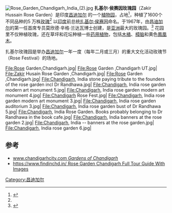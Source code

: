 {{Infobox park
|name = 扎基尔·侯赛因玫瑰园
|photo = File:Rose Garden ,Chandigarh,India.jpg|
|type = 公园和旅游景点
|location =[[昌迪加尔|昌迪加尔]]第16区
|area =  30 英亩 
|species = 1600 个品种玫瑰
|collections = 5 万株玫瑰
|opened = {{Start date|1967}}
|founder = 莫欣德·辛格·兰达瓦
|website = {{URL|http://chandigarh.gov.in/}}
}}
[[File:Rose_Garden_Chandigarh_India_(2).jpg|thumb]]
'''扎基尔·侯赛因玫瑰园'''（Zakir Hussain Rose Garden）是印度[[昌迪加尔|昌迪加尔]] 的一个[[植物园|植物园]]，占地{{convert|30|acre|m2}}<ref>{{cite web |url=http://www.chandigarhcity.com/tourism/gardens.htm |publisher=Chandigarh City |title=City of Gardens |access-date=2014-09-25 |archive-date=2017-04-21 |archive-url=https://web.archive.org/web/20170421132447/http://www.chandigarhcity.com/tourism/gardens.htm |dead-url=no }}</ref>，种植了1600个不同品种的5 万株[[玫瑰|玫瑰]]<ref name=wfrs /> 以[[印度|印度]]前总统[[扎基尔·侯赛因|扎基尔·侯赛因]]命名。于1967年，由[[昌迪加尔|昌迪加尔]]的第一任首席专员莫欣德·辛格·兰达瓦博士创建，是[[亚洲|亚洲]]最大的玫瑰园。<ref name=wfrs>{{cite web |url=http://worldrose.org/rosedirectory/WFRS2014Directory.pdf |publisher=World Federation of Rose Societies |title=2014 Directory |page=194 |access-date=2014-09-25 |archive-date=2014-07-14 |archive-url=https://web.archive.org/web/20140714181207/http://worldrose.org/rosedirectory/WFRS2014Directory.pdf |dead-url=no }}</ref> 花园里不仅种植玫瑰，还在草坪和花坛种植一些[[药用植物|药用植物]]，包括[[木橘|木橘]]、[[樟脑|樟脑]]和黄色[[鳳凰木|鳳凰木]]。

扎基尔玫瑰园是举办[[昌迪加尔|昌迪加尔]]一年一度（每年二月或三月）的重大文化活动玫瑰节（Rose Festival）的场地。

<gallery>
File:Rose Garden,Chandigarh.jpg|
File:Rose Garden ,Chandigarh UT.jpg|
File:Zakir Husain Rose Garden ,Chandigarh.jpg|
File:Rose Garden ,Chandigarh.jpg|
File:Chandigarh, India stone paying tribute to the founders of the rose garden incl Dr Randhawa.jpg|
File:Chandigarh, India rose garden modern art monument 5.jpg|
File:Chandigarh, India rose garden modern art monument 4.jpg| 
File:Chandigarh Rose Fest.jpg|
File:Chandigarh, India rose garden modern art monument 3.jpg|
File:Chandigarh, India rose garden auditorium 3.jpg|
File:Chandigarh, India rose garden bust of Dr Randhawa 5.jpg|
File:Chandigarh, India Rose Garden. Books probably belonging to Dr Randhawa in the book cafe.jpg|
File:Chandigarh, India banners at the rose garden 2.jpg|
File:Chandigarh, India -- banners at the rose garden.jpg|
File:Chandigarh, India rose garden 6.jpg|
</gallery>

==参考==
{{Reflist}}
*[http://www.chandigarhcity.com/tourism/gardens.htm www.chandigarhcity.com ''Gardens of Chandigarh''] {{Wayback|url=http://www.chandigarhcity.com/tourism/gardens.htm |date=20170421132447 }}
*[https://www.findinchd.in/blog/rose-garden-chandigarh https://www.findinchd.in/ Rose Garden Chandigarh Full Tour Guide With Images] {{Wayback|url=https://www.findinchd.in/blog/rose-garden-chandigarh |date=20201126085748 }}
[[Category:昌迪加尔|Category:昌迪加尔]]